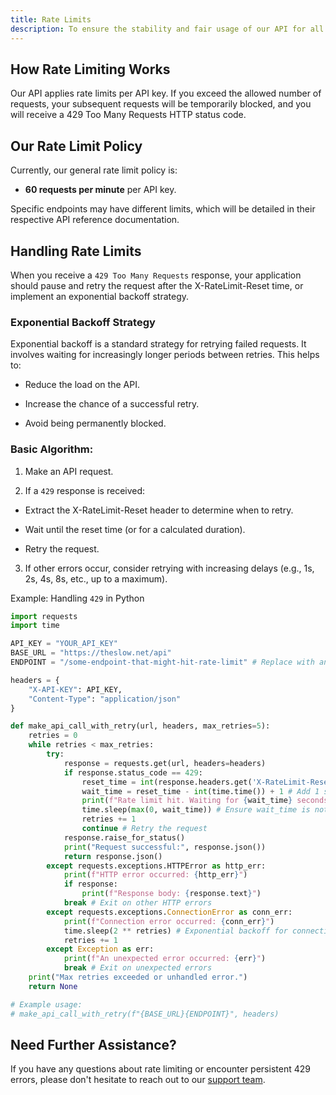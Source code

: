 ```yaml
---
title: Rate Limits
description: To ensure the stability and fair usage of our API for all users, we implement rate limiting. This means there's a limit to the number of requests you can make within a given time period. Understanding and respecting these limits is crucial for building robust applications.
---
```


## How Rate Limiting Works
Our API applies rate limits per API key. If you exceed the allowed number of requests, your subsequent requests will be temporarily blocked, and you will receive a 429 Too Many Requests HTTP status code.

## Our Rate Limit Policy
Currently, our general rate limit policy is:

- **60 requests per minute** per API key.

Specific endpoints may have different limits, which will be detailed in their respective API reference documentation.

## Handling Rate Limits
When you receive a ``429 Too Many Requests`` response, your application should pause and retry the request after the X-RateLimit-Reset time, or implement an exponential backoff strategy.

### Exponential Backoff Strategy
Exponential backoff is a standard strategy for retrying failed requests. It involves waiting for increasingly longer periods between retries. This helps to:

- Reduce the load on the API.

- Increase the chance of a successful retry.

- Avoid being permanently blocked.

### Basic Algorithm:

1. Make an API request.

2. If a ``429`` response is received:

- Extract the X-RateLimit-Reset header to determine when to retry.

- Wait until the reset time (or for a calculated duration).

- Retry the request.

3. If other errors occur, consider retrying with increasing delays (e.g., 1s, 2s, 4s, 8s, etc., up to a maximum).

Example: Handling ``429`` in Python
```python
import requests
import time

API_KEY = "YOUR_API_KEY"
BASE_URL = "https://theslow.net/api"
ENDPOINT = "/some-endpoint-that-might-hit-rate-limit" # Replace with an actual endpoint

headers = {
    "X-API-KEY": API_KEY,
    "Content-Type": "application/json"
}

def make_api_call_with_retry(url, headers, max_retries=5):
    retries = 0
    while retries < max_retries:
        try:
            response = requests.get(url, headers=headers)
            if response.status_code == 429:
                reset_time = int(response.headers.get('X-RateLimit-Reset', time.time() + 60))
                wait_time = reset_time - int(time.time()) + 1 # Add 1 second buffer
                print(f"Rate limit hit. Waiting for {wait_time} seconds before retrying...")
                time.sleep(max(0, wait_time)) # Ensure wait_time is not negative
                retries += 1
                continue # Retry the request
            response.raise_for_status()
            print("Request successful:", response.json())
            return response.json()
        except requests.exceptions.HTTPError as http_err:
            print(f"HTTP error occurred: {http_err}")
            if response:
                print(f"Response body: {response.text}")
            break # Exit on other HTTP errors
        except requests.exceptions.ConnectionError as conn_err:
            print(f"Connection error occurred: {conn_err}")
            time.sleep(2 ** retries) # Exponential backoff for connection errors
            retries += 1
        except Exception as err:
            print(f"An unexpected error occurred: {err}")
            break # Exit on unexpected errors
    print("Max retries exceeded or unhandled error.")
    return None

# Example usage:
# make_api_call_with_retry(f"{BASE_URL}{ENDPOINT}", headers)
```

## Need Further Assistance?
If you have any questions about rate limiting or encounter persistent 429 errors, please don't hesitate to reach out to our [support team](https://theslow.net/dashboard#support).